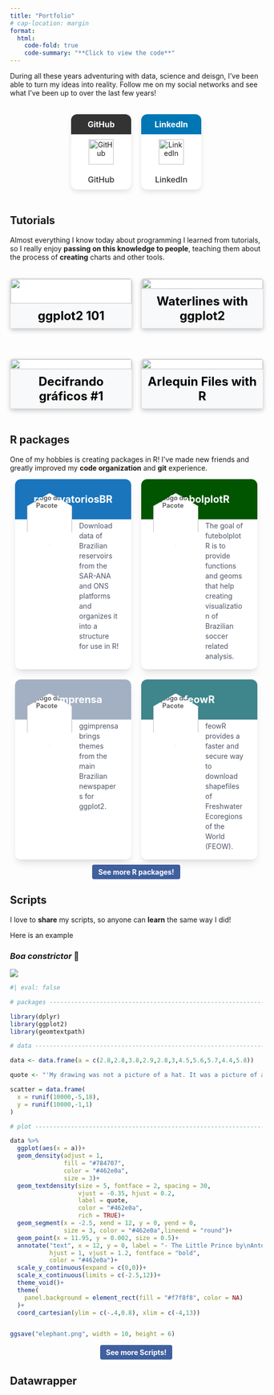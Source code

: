 ```yaml
---
title: "Portfolio"
# cap-location: margin
format: 
  html:
    code-fold: true
    code-summary: "**Click to view the code**"
---
```


```{=html}
<style>
.image-card {
    width: 100%;
    max-width: 500px;
    border-radius: 16px;
    overflow: hidden;
    box-shadow: 0 4px 8px rgba(0, 0, 0, 0.2);
    background: white;
    text-align: center;
    margin: 20px auto;
    text-decoration: none; /* Remove sublinhado do link */
    display: block;
    transition: transform 0.2s ease-in-out, box-shadow 0.2s ease-in-out;
}

.image-card:hover {
    transform: translateY(-5px);
    box-shadow: 0 6px 12px rgba(0, 0, 0, 0.3);
}

.card-image {
    width: 100%;
    display: block;
}

.card-title {
    font-size: 1.5rem;
    font-weight: bold;
    padding: 10px;
    background: #f8f9fa;
    color: black; /* Garante legibilidade */
}

</style>
```

```{=html}
<style>
    .cards-wrapper {
        display: flex;
        flex-wrap: wrap;
        gap: 20px;
        justify-content: center;
    }

    .card-container {
        width: 100%;
        max-width: 500px;
        background-color: #ffffff;
        border-radius: 0.75rem;
        box-shadow: 0 10px 15px -3px rgb(0 0 0 / 0.1), 0 4px 6px -4px rgb(0 0 0 / 0.1);
        overflow: hidden;
        position: relative;
        cursor: pointer;
        text-decoration: none;
        display: block;
        transition: transform 0.2s ease-in-out, box-shadow 0.2s ease-in-out;
    }

    .card-container:hover {
        transform: translateY(-5px);
        box-shadow: 0 6px 12px rgba(0, 0, 0, 0.3);
    }

    .top-bar {
        height: 5rem;
        width: 100%;
        display: flex;
        align-items: center;
        justify-content: center;
        font-size: 1.25rem;
        font-weight: bold;
    }

    .hex-logo {
        width: 90px;
        height: 104px;
        position: absolute;
        top: 5rem;
        left: 1.5rem;
        transform: translateY(-50%);
        clip-path: polygon(50% 0%, 100% 25%, 100% 75%, 50% 100%, 0% 75%, 0% 25%);
        background-color: #ffffff;
        display: flex;
        align-items: center;
        justify-content: center;
        font-size: 0.8rem;
        color: #555;
        font-weight: 600;
        z-index: 10;
        box-shadow: 0 4px 6px -1px rgb(0 0 0 / 0.1), 0 2px 4px -2px rgb(0 0 0 / 0.1);
    }

    .hex-logo img {
        width: 100%;
        height: 100%;
        object-fit: cover;
    }

    .content-section {
        padding-left: 8rem;
        padding-right: 1.5rem;
        padding-top: 0.2rem;
        padding-bottom: 1rem;
    }

    .package-description {
        color: #4b5567;
        font-size: 0.875rem;
        line-height: 1.25rem;
        margin-top: 0;
        margin-bottom: 0;
    }

    @media (min-width: 768px) {
        .card-container {
            width: calc(50% - 20px);
        }
    }
</style>
```

```{=html}
<style>
.button-container {
    display: flex;
    justify-content: center;
    margin-top: 10px;
}

.see-more-button {
    display: inline-block;
    padding: 6px 12px;
    font-size: 14px;
    font-weight: bold;
    color: white;
    background-color: #40609f;
    border-radius: 4px;
    text-decoration: none;
    text-align: center;
    transition: background 0.2s;
}

.see-more-button:hover {
    background-color: #0056b3;
}
</style>
```

```{=html}
<style>
.skills {
    display: flex;
    flex-direction: column;
    gap: 8px;
    font-family: 'Inter', sans-serif;
}

.skill {
    display: flex;
    align-items: center;
    justify-content: space-between;
    font-size: 16px;
    font-weight: bold;
}

.skill-name {
    flex: 1;
    text-align: left;
}

.dots {
    font-size: 20px;
    color: #015500; /* Cor das bolinhas preenchidas */
}

.dots::after {
    content: "○○○○○"; /* Bolinhas vazias padrão */
    color: #d1d5db; /* Cor das bolinhas vazias */
    position: absolute;
    margin-left: -100px; /* Ajuste fino para sobrepor */
}
</style>
```

```{=html}
<!-- <div class="skills"> -->
<!--     <div class="skill"> -->
<!--         <span class="skill-name">R</span> -->
<!--         <span class="dots">●●●●●</span> -->
<!--     </div> -->
<!--     <div class="skill"> -->
<!--         <span class="skill-name">Python</span> -->
<!--         <span class="dots">●●●○○</span> -->
<!--     </div> -->
<!--     <div class="skill"> -->
<!--         <span class="skill-name">Datawrapper</span> -->
<!--         <span class="dots">●●●●○</span> -->
<!--     </div> -->
<!-- </div> -->
```

During all these years adventuring with data, science and deisgn, I've been able to turn my ideas into reality. Follow me on my social networks and see what I've been up to over the last few years!

```{=html}
<style>
    .social-container {
        display: flex;
        justify-content: center;
        flex-wrap: wrap;
        gap: 20px;
        padding: 20px;
    }

    .social-card {
        width: 120px;
        background-color: #ffffff;
        border-radius: 0.75rem;
        box-shadow: 0 5px 10px rgba(0, 0, 0, 0.1);
        overflow: hidden;
        position: relative;
        text-align: center;
        text-decoration: none;
        display: inline-block;
        transition: transform 0.2s ease-in-out, box-shadow 0.2s ease-in-out;
    }

    .social-card:hover {
        transform: translateY(-5px);
        box-shadow: 0 6px 12px rgba(0, 0, 0, 0.3);
    }

    .social-top-bar {
        height: 40px;
        width: 100%;
        display: flex;
        align-items: center;
        justify-content: center;
        font-size: 1rem;
        font-weight: bold;
        color: white;
    }

    .social-logo {
        width: 50px;
        height: 50px;
        margin: 10px auto;
    }

    .social-name {
        padding: 10px;
        font-size: 1rem;
        font-weight: 500;
        color: #333;
    }
</style>

<div class="social-container">
    <a href="https://github.com/brunomioto" class="social-card" target="_blank" rel="noopener noreferrer">
        <div class="social-top-bar" style="background-color: #333;">GitHub</div>
        <img src="https://cdn.jsdelivr.net/gh/devicons/devicon/icons/github/github-original.svg" class="social-logo" alt="GitHub">
        <div class="social-name">GitHub</div>
    </a>

    <a href="https://www.linkedin.com/in/brunomioto/" class="social-card" target="_blank" rel="noopener noreferrer">
        <div class="social-top-bar" style="background-color: #0077b5;">LinkedIn</div>
        <img src="https://cdn.jsdelivr.net/gh/devicons/devicon/icons/linkedin/linkedin-original.svg" class="social-logo" alt="LinkedIn">
        <div class="social-name">LinkedIn</div>
    </a>
</div>
```

## Tutorials

Almost everything I know today about programming I learned from tutorials, so I really enjoy **passing on this knowledge to people**, teaching them about the process of **creating** charts and other tools.

```{=html}
<div class="card-grid">
  <a href="https://www.brunomioto.com/posts/intro_ggplot2/en/" target="_blank" class="image-card">
    <img src="https://www.brunomioto.com/posts/intro_ggplot2/en/cover.png" class="card-image">
    <div class="card-title">ggplot2 101</div>
  </a>

  <a href="https://www.brunomioto.com/posts/waterlines/en/" class="image-card" target="_blank" rel="noopener noreferrer">
    <img src="https://www.brunomioto.com/posts/waterlines/en/post_waterline.png" class="card-image">
    <div class="card-title">Waterlines with ggplot2</div>
  </a>

  <a href="https://www.brunomioto.com/posts/decifrando_graficos/1_nexo/" class="image-card" target="_blank" rel="noopener noreferrer">
    <img src="https://www.brunomioto.com/posts/decifrando_graficos/1_nexo/cover.png" class="card-image">
    <div class="card-title">Decifrando gráficos #1</div>
  </a>

  <a href="https://www.brunomioto.com/posts/arlequin/en/" target="_blank" class="image-card" target="_blank" rel="noopener noreferrer">
    <img src="https://www.brunomioto.com/posts/arlequin/en/post_arlequin.png" class="card-image">
    <div class="card-title">Arlequin Files with R</div>
  </a>
</div>

<style>
.card-grid {
  display: grid;
  grid-template-columns: repeat(2, 1fr); /* 2 colunas no desktop */
  gap: 20px; /* Espaço entre os cards */
}

.image-card {
  display: flex;
  flex-direction: column;
  text-decoration: none;
  color: black; /* ou qualquer outra cor */
  border: 1px solid #ddd; /* Borda opcional */
  border-radius: 5px; /* Borda arredondada opcional */
  overflow: hidden; /* Garante que a imagem não vaze do card */
}

.card-image {
  width: 100%;
  height: auto;
  display: block;
}

.card-title {
  padding: 10px;
  text-align: center;
}

/* Media query para dispositivos móveis */
@media (max-width: 768px) {
  .card-grid {
    grid-template-columns: 1fr; /* 1 coluna no celular */
  }
}
</style>
```

## R packages

One of my hobbies is creating packages in R! I've made new friends and greatly improved my **code organization** and **git** experience.

```{=html}
<div class="cards-wrapper">
    <a href="https://brunomioto.github.io/reservatoriosBR/" class="card-container" target="_blank" rel="noopener noreferrer">
        <div class="top-bar" style="background-color: #1b75bc; color: white;">reservatoriosBR</div>
        <div class="hex-logo">
            <img src="./figures/hex-reservatoriosBR.png" alt="Logo do Pacote">
        </div>
        <div class="content-section">
            <p class="package-description">Download data of Brazilian reservoirs from the SAR-ANA and ONS platforms and organizes it into a structure for use in R!</p>
        </div>
    </a>

    <a href="https://brunomioto.github.io/futebolplotR/" class="card-container" target="_blank" rel="noopener noreferrer">
        <div class="top-bar" style="background-color: #015500; color: white;">futebolplotR</div>
        <div class="hex-logo">
            <img src="./figures/hex-futebolplotR.png" alt="Logo do Pacote">
        </div>
        <div class="content-section">
            <p class="package-description">The goal of futebolplotR is to provide functions and geoms that help creating visualization of Brazilian soccer related analysis.</p>
        </div>
    </a>

    <a href="https://brunomioto.github.io/ggimprensa/" class="card-container" target="_blank" rel="noopener noreferrer">
        <div class="top-bar" style="background-color: #a3b0c3; color: white;">ggimprensa</div>
        <div class="hex-logo">
            <img src="./figures/hex-ggimprensa.png" alt="Logo do Pacote">
        </div>
        <div class="content-section">
            <p class="package-description">ggimprensa brings themes from the main Brazilian newspapers for ggplot2.</p>
        </div>
    </a>

    <a href="https://brunomioto.github.io/feowR/" class="card-container" target="_blank" rel="noopener noreferrer">
        <div class="top-bar" style="background-color: #3f858c; color: white;">feowR</div>
        <div class="hex-logo">
            <img src="./figures/hex-feowR.png" alt="Logo do Pacote">
        </div>
        <div class="content-section">
            <p class="package-description">feowR provides a faster and secure way to download shapefiles of Freshwater Ecoregions of the World (FEOW).</p>
        </div>
    </a>
</div>
```

```{=html}
<div class="button-container">
    <a href="https://www.brunomioto.com/r-packages.html" class="see-more-button" target="_blank" rel="noopener noreferrer">
        See more R packages!
    </a>
</div>
```

## Scripts

I love to **share** my scripts, so anyone can **learn** the same way I did!

Here is an example

### *Boa constrictor* 🐍

![](figures/charts/elephant.png){.lightbox group="my-gallery"}

```r
#| eval: false

# packages ----------------------------------------------------------------

library(dplyr)
library(ggplot2)
library(geomtextpath)

# data --------------------------------------------------------------------

data <- data.frame(a = c(2.8,2.8,3.8,2.9,2.8,3,4.5,5.6,5.7,4.4,5.8))

quote <- "'My drawing was not a picture of a hat. It was a picture of a <i>Boa constrictor</i> digesting an elephant.'"

scatter = data.frame(
  x = runif(10000,-5,18),
  y = runif(10000,-1,1)
)

# plot --------------------------------------------------------------------

data %>% 
  ggplot(aes(x = a))+
  geom_density(adjust = 1,
               fill = "#784707",
               color = "#462e0a",
               size = 3)+
  geom_textdensity(size = 5, fontface = 2, spacing = 30,
                   vjust = -0.35, hjust = 0.2,
                   label = quote,
                   color = "#462e0a",
                   rich = TRUE)+
  geom_segment(x = -2.5, xend = 12, y = 0, yend = 0,
               size = 3, color = "#462e0a",lineend = "round")+
  geom_point(x = 11.95, y = 0.002, size = 0.5)+
  annotate("text", x = 12, y = 0, label = "- The Little Prince by\nAntoine de Saint-Exupéry\nBruno Mioto - @BrunoHMioto",
           hjust = 1, vjust = 1.2, fontface = "bold",
           color = "#462e0a")+
  scale_y_continuous(expand = c(0,0))+
  scale_x_continuous(limits = c(-2.5,12))+
  theme_void()+
  theme(
    panel.background = element_rect(fill = "#f7f8f8", color = NA)
  )+
  coord_cartesian(ylim = c(-.4,0.8), xlim = c(-4,13))


ggsave("elephant.png", width = 10, height = 6)
```

```{=html}
<div class="button-container">
    <a href="https://www.brunomioto.com/scripts.html" class="see-more-button" target="_blank" rel="noopener noreferrer">
        See more Scripts!
    </a>
</div>
```

## Datawrapper

::: column-page
```{=html}
<div style="display: flex; justify-content: space-between; flex-wrap: wrap;">
  <div style="width: 48%; margin-bottom: 20px;">
    <div style="min-height: 720px;" id="datawrapper-vis-LwHxa">
      <script type="text/javascript" defer src="https://datawrapper.dwcdn.net/LwHxa/embed.js" charset="utf-8" data-target="#datawrapper-vis-LwHxa"></script>
      <noscript><img src="https://datawrapper.dwcdn.net/LwHxa/full.png" alt="" /></noscript>
    </div>
  </div>
  <div style="width: 48%; margin-bottom: 20px;">
    <div style="min-height: 622px;" id="datawrapper-vis-cZnaX">
      <script type="text/javascript" defer src="https://datawrapper.dwcdn.net/cZnaX/embed.js" charset="utf-8" data-target="#datawrapper-vis-cZnaX"></script>
      <noscript><img src="https://datawrapper.dwcdn.net/cZnaX/full.png" alt="" /></noscript>
    </div>
  </div>
  <style>
    @media (max-width: 768px) { /* Ajuste o valor 768px conforme necessário */
      div[style*="display: flex;"] > div {
        width: 100% !important;
      }
    }
  </style>
</div>
```
:::


::: column-body
```{=html}
<div style="min-height:495px" id="datawrapper-vis-J3yG5"><script type="text/javascript" defer src="https://datawrapper.dwcdn.net/J3yG5/embed.js" charset="utf-8" data-target="#datawrapper-vis-J3yG5"></script><noscript><img src="https://datawrapper.dwcdn.net/J3yG5/full.png" alt="" /></noscript>
</div>
```
:::

## Published charts

These are some charts published in **scientific papers**.

![[Kieling *et al*. (2024) - Worldwide Prevalence and Disability From Mental Disorders Across Childhood and Adolescence Evidence From the Global Burden of Disease Study](https://jamanetwork.com/journals/jamapsychiatry/article-abstract/2814639)](figures/charts/charts_jama.png){.lightbox group="my-gallery"}

::: {layout-ncol="3"}
![](figures/NBTs1.jpg){.lightbox group="my-gallery"}

![](figures/NBTs2.jpg){.lightbox group="my-gallery"}

![[Nakamura *et al*. (preprint) - The macroecology of knowledge: Spatio-temporal patterns of name-bearing types in biodiversity science](https://www.researchgate.net/publication/383057983_The_macroecology_of_knowledge_Spatio-temporal_patterns_of_name-bearing_types_in_biodiversity_science)](figures/NBTs3.jpg){.lightbox group="my-gallery"}
:::

![[Martins *et al*. (2024) - Iterative taxonomy reveals a new species of *Cambeva* (Siluriformes: Trichomycteridae) with intraspecific variation from the rio Piquiri and Ivaí basin, upper rio Paraná basin, Brazil](https://www.scielo.br/j/ni/a/CCGbxJbhKRs74jjnL7Rn8hN/)](figures/charts/charts_cambevaperobana.png){.lightbox group="my-gallery"}

## Original charts

All the following charts and maps were made entirely using **ggplot2/R**.<br>You can click on each plot to see each detail.

```{=html}
<style>
  .quarto-figure {
    position: relative;
    margin-right: 10px;
    margin-left: 10px;
  }
</style>
```

[This is a play animation made for BigDataBowl '24 Competition, the NFL Big Data competition!]{.aside}

![](figures/charts/animation_kaggle_small_size.gif){.lightbox group="my-gallery"}

![](figures/charts/black_qbs.png){.lightbox group="my-gallery"}

[Severance is an awesome series]{.aside}

![](figures/charts/severance.png){.lightbox group="my-gallery"}

::: {layout-ncol="2"}
![](figures/charts/scatter-nfl.png){.lightbox group="my-gallery"}

![](figures/charts/map_rj.png){.lightbox group="my-gallery"}

![](figures/charts/avocado.png){.lightbox group="my-gallery"}

![](figures/charts/rnd-players-nfl.png){.lightbox group="my-gallery"}

![](figures/charts/density-nfl.png){.lightbox group="my-gallery"}

![](figures/charts/elephant.png){.lightbox group="my-gallery"}

![](figures/charts/temp_max_mga.png){.lightbox group="my-gallery"}

![](figures/charts/pfizer_trial.png){.lightbox group="my-gallery"}

![](figures/charts/ttt-nfl.png){.lightbox group="my-gallery"}

![](figures/charts/dna_matrix.png){.lightbox group="my-gallery"}

![](figures/charts/drink-owid.png){.lightbox group="my-gallery"}

![](figures/charts/mahomes_scale.png){.lightbox group="my-gallery"}

![](figures/charts/pokemon.png){.lightbox group="my-gallery"}

![](figures/charts/us_nuclear_tests.png){.lightbox group="my-gallery"}

![](figures/charts/election-star.png){.lightbox group="my-gallery"}

![](figures/charts/spider.png){.lightbox group="my-gallery"}

![](figures/charts/epa-career-nfl.png){.lightbox group="my-gallery"}

![](figures/charts/slope-nfl.png){.lightbox group="my-gallery"}

![](figures/charts/icmbio.png){.lightbox group="my-gallery"}

![](figures/charts/omega_paper.png){.lightbox group="my-gallery"}

![](figures/charts/copacabana.png){.lightbox group="my-gallery"}

![](figures/charts/eye.png){.lightbox group="my-gallery"}
:::

![](figures/charts/starwars.png){.lightbox group="my-gallery2"}

![](figures/charts/github_deaths_covid_br.png){.lightbox group="my-gallery2"}

![](figures/charts/color.png){.lightbox group="my-gallery2"}

![](figures/charts/punt_J.Hekker_18.png){.lightbox group="my-gallery2"}

## Species described! 🐟

Even though it's not data-related, I'm very proud to have described 2 **species of fish** (so far)! And yes, I'm "Stabile", not "Mioto" in my scientific papers

### ***Cambeva perobana*** Martins, dos Reis, Stabile & da Graça 2024

![](figures/cambeva_perobana.png)

### ***Characidium itarare*** Stabile, dos Reis, Frota, da Graça & Oliveira 2024

![](figures/characidium_itarare.png)